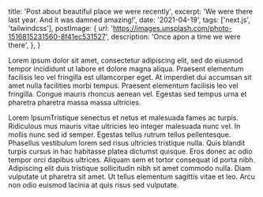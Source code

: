   title: 'Post about beautiful place we were recently',
  excerpt: 'We were there last year. And it was damned amazing!',
  date: '2021-04-19',
  tags: ['next.js', 'tailwindcss'],
  postImage: {
    url: 'https://images.unsplash.com/photo-1516815231560-8f41ec531527',
    description: 'Once apon a time we were there',
  },
}



Lorem ipsum dolor sit amet, consectetur adipiscing elit, sed do eiusmod tempor incididunt ut labore et dolore magna aliqua. Praesent elementum facilisis leo vel fringilla est ullamcorper eget. At imperdiet dui accumsan sit amet nulla facilities morbi tempus. Praesent elementum facilisis leo vel fringilla. Congue mauris rhoncus aenean vel. Egestas sed tempus urna et pharetra pharetra massa massa ultricies.

Lorem IpsumTristique senectus et netus et malesuada fames ac turpis. Ridiculous mus mauris vitae ultricies leo integer malesuada nunc vel. In mollis nunc sed id semper. Egestas tellus rutrum tellus pellentesque. Phasellus vestibulum lorem sed risus ultricies tristique nulla. Quis blandit turpis cursus in hac habitasse platea dictumst quisque. Eros donec ac odio tempor orci dapibus ultrices. Aliquam sem et tortor consequat id porta nibh. Adipiscing elit duis tristique sollicitudin nibh sit amet commodo nulla. Diam vulputate ut pharetra sit amet. Ut tellus elementum sagittis vitae et leo. Arcu non odio euismod lacinia at quis risus sed vulputate.
